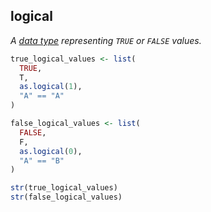 ## logical

<dfn>A [data type](d.html#data-type) representing `TRUE` or `FALSE` values.</dfn>

```r
true_logical_values <- list(
  TRUE,
  T,
  as.logical(1),
  "A" == "A"
)

false_logical_values <- list(
  FALSE,
  F,
  as.logical(0),
  "A" == "B"
)

str(true_logical_values)
str(false_logical_values)
```

